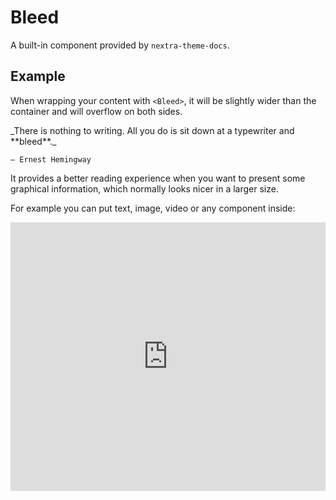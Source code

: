 # Bleed

A built-in component provided by `nextra-theme-docs`.

## Example


When wrapping your content with `<Bleed>`, it will be slightly wider than the container
and will overflow on both sides.

<Bleed>
  <div style={{ border: '1px solid #888', padding: '4rem 2.5rem', textAlign: 'center' }}>
    _There is nothing to writing. All you do is sit down at a typewriter and **bleed**._

    — Ernest Hemingway

  </div>
</Bleed>

It provides a better reading experience when you want to present some graphical information, which normally
looks nicer in a larger size.

For example you can put text, image, video or any component inside:

<Bleed>
  <iframe
    width="100%"
    height="430"
    src="https://www.youtube.com/embed/3hccXiXI0u8"
    frameBorder="0"
    allow="accelerometer; autoplay; clipboard-write; encrypted-media; gyroscope; picture-in-picture"
    allowFullScreen
  />
</Bleed>

You can even make it full-bleed using `<Bleed full>`:

<Bleed full>
  ![Landscape](https://source.unsplash.com/eaxwP9J_V6s/1600x398)
</Bleed>

## Usage

```mdx
import Bleed from 'nextra-theme-docs/bleed'

<Bleed>Hey, I can use **Markdown** syntax here.</Bleed>

<Bleed full>
  ![Landscape](https://source.unsplash.com/eaxwP9J_V6s/1600x398)
</Bleed>

<Bleed full>
  <iframe
    src="https://codesandbox.io/embed/swr-states-4une7"
    width="100%"
    height="500px"
    title="SWR-States"
  />
</Bleed>
```
